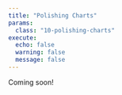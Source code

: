 ```yaml
---
title: "Polishing Charts"
params:
  class: "10-polishing-charts"
execute:
  echo: false
  warning: false
  message: false
---
```


Coming soon!